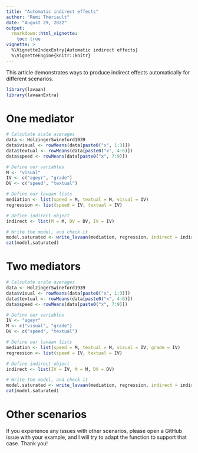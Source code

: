 ```yaml
---
title: "Automatic indirect effects"
author: "Rémi Thériault"
date: "August 29, 2022"
output:
  rmarkdown::html_vignette:
    toc: true
vignette: >
  %\VignetteIndexEntry{Automatic indirect effects}
  %\VignetteEngine{knitr::knitr}
---
```


This article demonstrates ways to produce indirect effects automatically for different scenarios.

```r
library(lavaan)
library(lavaanExtra)
```

# One mediator

```r
# Calculate scale averages
data <- HolzingerSwineford1939
data$visual <- rowMeans(data[paste0("x", 1:3)])
data$textual <- rowMeans(data[paste0("x", 4:6)])
data$speed <- rowMeans(data[paste0("x", 7:9)])

# Define our variables
M <- "visual"
IV <- c("ageyr", "grade")
DV <- c("speed", "textual")

# Define our lavaan lists
mediation <- list(speed = M, textual = M, visual = IV)
regression <- list(speed = IV, textual = IV)

# Define indirect object
indirect <- list(M = M, DV = DV, IV = IV)

# Write the model, and check it
model.saturated <- write_lavaan(mediation, regression, indirect = indirect, label = TRUE)
cat(model.saturated)

```

# Two mediators

```r
# Calculate scale averages
data <- HolzingerSwineford1939
data$visual <- rowMeans(data[paste0("x", 1:3)])
data$textual <- rowMeans(data[paste0("x", 4:6)])
data$speed <- rowMeans(data[paste0("x", 7:9)])

# Define our variables
IV <- "ageyr"
M <- c("visual", "grade")
DV <- c("speed", "textual")

# Define our lavaan lists
mediation <- list(speed = M, textual = M, visual = IV, grade = IV)
regression <- list(speed = IV, textual = IV)

# Define indirect object
indirect <- list(IV = IV, M = M, DV = DV)

# Write the model, and check it
model.saturated <- write_lavaan(mediation, regression, indirect = indirect, label = TRUE)
cat(model.saturated)
```

# Other scenarios

If you experience any issues with other scenarios, please open a GitHub issue with your example, and I will try to adapt the function to support that case. Thank you!
